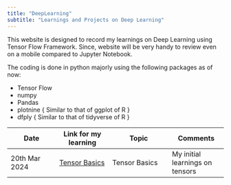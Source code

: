 ```yaml
---
title: "DeepLearning"
subtitle: "Learnings and Projects on Deep Learning"
---
```


This website is designed to record my learnings on Deep Learning using Tensor Flow Framework. Since, website will be very handy to review even on a mobile compared to Jupyter Notebook.

The coding is done in python majorly using the following packages as of now:

-   Tensor Flow
-   numpy
-   Pandas
-   plotnine { Similar to that of ggplot of R }
-   dfply { Similar to that of tidyverse of R }

| Date          | Link for my learning                                                | Topic         | Comments                        |
|-----------------|------------------|--------------------|-------------------|
| 20th Mar 2024 | [Tensor Basics](TensorFlow_Practice/Basics-1/TensorFlowBasics.html) | Tensor Basics | My initial learnings on tensors |